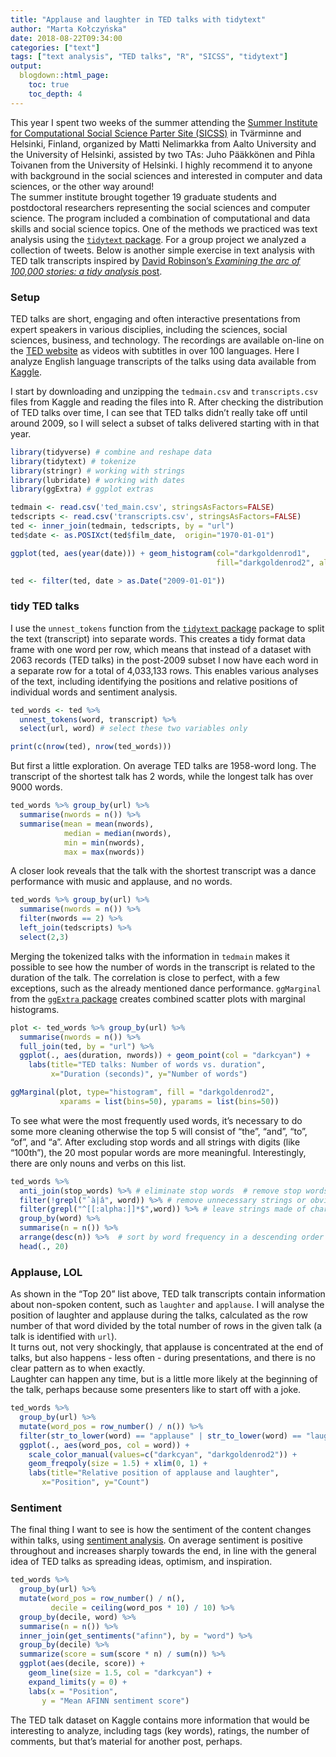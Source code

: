 ```yaml
---
title: "Applause and laughter in TED talks with tidytext"
author: "Marta Kołczyńska"
date: 2018-08-22T09:34:00
categories: ["text"]
tags: ["text analysis", "TED talks", "R", "SICSS", "tidytext"]
output: 
  blogdown::html_page:
    toc: true
    toc_depth: 4
---
```


This year I spent two weeks of the summer attending the [Summer Institute for Computational Social Science Parter Site (SICSS)](https://compsocialscience.github.io/summer-institute/2018/helsinki/) in Tvärminne and Helsinki, Finland, organized by Matti Nelimarkka from Aalto University and the University of Helsinki, assisted by two TAs: Juho Pääkkönen and Pihla Toivanen from the University of Helsinki. I highly recommend it to anyone with background in the social sciences and interested in computer and data sciences, or the other way around!  
The summer institute brought together 19 graduate students and postdoctoral researchers representing the social sciences and computer science. The program included a combination of computational and data skills and social science topics. One of the methods we practiced was text analysis using the [`tidytext` package](https://github.com/juliasilge/tidytext). For a group project we analyzed a collection of tweets. Below is another simple exercise in text analysis with TED talk transcripts inspired by [David Robinson's *Examining the arc of 100,000 stories: a tidy analysis* post](http://varianceexplained.org/r/tidytext-plots/).

### Setup

TED talks are short, engaging and often interactive presentations from expert speakers in various disciplies, including the sciences, social sciences, business, and technology. The recordings are available on-line on the [TED website](https://www.ted.com) as videos with subtitles in over 100 languages. Here I analyze English language transcripts of the talks using data available from [Kaggle](https://www.kaggle.com/rounakbanik/ted-talks).

I start by downloading and unzipping the `tedmain.csv` and `transcripts.csv` files from Kaggle and reading the files into R. After checking the distribution of TED talks over time, I can see that TED talks didn't really take off until around 2009, so I will select a subset of talks delivered starting with in that year.

```r
library(tidyverse) # combine and reshape data
library(tidytext) # tokenize
library(stringr) # working with strings
library(lubridate) # working with dates
library(ggExtra) # ggplot extras

tedmain <- read.csv('ted_main.csv', stringsAsFactors=FALSE)
tedscripts <- read.csv('transcripts.csv', stringsAsFactors=FALSE)
ted <- inner_join(tedmain, tedscripts, by = "url")
ted$date <- as.POSIXct(ted$film_date,  origin="1970-01-01")

ggplot(ted, aes(year(date))) + geom_histogram(col="darkgoldenrod1", 
                                              fill="darkgoldenrod2", alpha = .3, binwidth = 1)

ted <- filter(ted, date > as.Date("2009-01-01"))

```

### tidy TED talks

I use the `unnest_tokens` function from the [`tidytext` package](https://github.com/juliasilge/tidytext) package to split the text (transcript) into separate words. This creates a tidy format data frame with one word per row, which means that instead of a dataset with 2063 records (TED talks) in the post-2009 subset I now have each word in a separate row for a total of 4,033,133 rows. This enables various analyses of the text, including identifying the positions and relative positions of individual words and sentiment analysis.  

```r
ted_words <- ted %>%
  unnest_tokens(word, transcript) %>%
  select(url, word) # select these two variables only

print(c(nrow(ted), nrow(ted_words)))
```

But first a little exploration. On average TED talks are 1958-word long. The transcript of the shortest talk has 2 words, while the longest talk has over 9000 words. 

```r
ted_words %>% group_by(url) %>% 
  summarise(nwords = n()) %>%
  summarise(mean = mean(nwords),
            median = median(nwords),
            min = min(nwords),
            max = max(nwords)) 
```

A closer look reveals that the talk with the shortest transcript was a dance performance with music and applause, and no words.

```r
ted_words %>% group_by(url) %>% 
  summarise(nwords = n()) %>%
  filter(nwords == 2) %>%
  left_join(tedscripts) %>%
  select(2,3) 
```

Merging the tokenized talks with the information in `tedmain` makes it possible to see how the number of words in the transcript is related to the duration of the talk. The correlation is close to perfect, with a few exceptions, such as the already mentioned dance performance. `ggMarginal` from the [`ggExtra` package](https://cran.r-project.org/web/packages/ggExtra/index.html) creates combined scatter plots with marginal histograms.

```r
plot <- ted_words %>% group_by(url) %>% 
  summarise(nwords = n()) %>% 
  full_join(ted, by = "url") %>%
  ggplot(., aes(duration, nwords)) + geom_point(col = "darkcyan") + 
    labs(title="TED talks: Number of words vs. duration", 
         x="Duration (seconds)", y="Number of words")

ggMarginal(plot, type="histogram", fill = "darkgoldenrod2",
           xparams = list(bins=50), yparams = list(bins=50))

```

To see what were the most frequently used words, it's necessary to do some more cleaning otherwise the top 5 will consist of "the", "and", "to", "of", and "a". After excluding stop words and all strings with digits (like "100th"), the 20 most popular words are more meaningful. Interestingly, there are only nouns and verbs on this list.

```r
ted_words %>%
  anti_join(stop_words) %>% # eliminate stop words  # remove stop words
  filter(!grepl("ˆà|â", word)) %>% # remove unnecessary strings or obvious words
  filter(grepl("^[[:alpha:]]*$",word)) %>% # leave strings made of characters only
  group_by(word) %>%
  summarise(n = n()) %>%
  arrange(desc(n)) %>%  # sort by word frequency in a descending order
  head(., 20)
```  

### Applause, LOL

As shown in the "Top 20" list above, TED talk transcripts contain information about non-spoken content, such as `laughter` and `applause`. I will analyse the position of laughter and applause during the talks, calculated as the row number of that word divided by the total number of rows in the given talk (a talk is identified with `url`).  
It turns out, not very shockingly, that applause is concentrated at the end of talks, but also happens - less often - during presentations, and there is no clear pattern as to when exactly.  
Laughter can happen any time, but is a little more likely at the beginning of the talk, perhaps because some presenters like to start off with a joke. 

```r
ted_words %>%
  group_by(url) %>%
  mutate(word_pos = row_number() / n()) %>%
  filter(str_to_lower(word) == "applause" | str_to_lower(word) == "laughter") %>%
  ggplot(., aes(word_pos, col = word)) + 
    scale_color_manual(values=c("darkcyan", "darkgoldenrod2")) +
    geom_freqpoly(size = 1.5) + xlim(0, 1) +
    labs(title="Relative position of applause and laughter", 
       x="Position", y="Count") 
```

### Sentiment

The final thing I want to see is how the sentiment of the content changes within talks, using [sentiment analysis](http://tidytextmining.com/sentiment.html). On average sentiment is positive throughout and increases sharply towards the end, in line with the general idea of TED talks as spreading ideas, optimism, and inspiration.

```r

ted_words %>%
  group_by(url) %>%
  mutate(word_pos = row_number() / n(),
         decile = ceiling(word_pos * 10) / 10) %>%
  group_by(decile, word) %>% 
  summarise(n = n()) %>%
  inner_join(get_sentiments("afinn"), by = "word") %>%
  group_by(decile) %>%
  summarize(score = sum(score * n) / sum(n)) %>%
  ggplot(aes(decile, score)) +
    geom_line(size = 1.5, col = "darkcyan") +
    expand_limits(y = 0) +
    labs(x = "Position",
       y = "Mean AFINN sentiment score")

```

The TED talk dataset on Kaggle contains more information that would be interesting to analyze, including tags (key words), ratings, the number of comments, but that's material for another post, perhaps.
